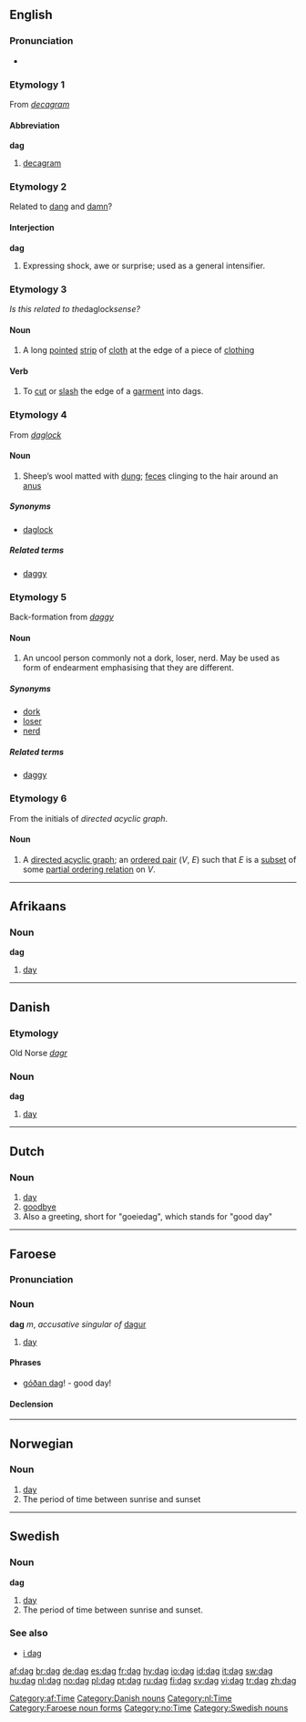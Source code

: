 {{see|Dag}}
==English==

===Pronunciation===
*{{IPA|/dæɡ/}}
*:{{rhymes|æɡ}}

===Etymology 1===
From ''[[decagram]]''

====Abbreviation====
'''dag'''

# [[decagram]]

===Etymology 2===
Related to [[dang]] and [[damn]]?

====Interjection====
'''dag'''

# {{context|US|colloquial}} Expressing shock, awe or surprise; used as a general intensifier.

===Etymology 3===
''Is this related to the ''daglock'' sense?''

====Noun====
{{en-noun}}

# A long [[point]]ed [[strip]] of [[cloth]] at the edge of a piece of [[clothing]]

====Verb====
{{en-verb|dag|g|ed}}

# {{transitive}} To [[cut]] or [[slash]] the edge of a [[garment]] into dags.

===Etymology 4===
From ''[[daglock]]''

====Noun====
{{en-noun}}

# Sheep’s wool matted with [[dung]]; [[feces]] clinging to the hair around an [[anus]]

=====Synonyms=====
*[[daglock]]

=====Related terms=====
*[[daggy]]

===Etymology 5===
Back-formation from ''[[daggy]]''

====Noun====
{{en-noun}}

# {{context|Australian|_|slang|New Zealand|_|derogatory|_|slang}} An uncool person commonly not a dork, loser, nerd. May be used as form of endearment emphasising that they are different.

=====Synonyms=====
*[[dork]]
*[[loser]]
*[[nerd]]

=====Related terms=====
*[[daggy]]

===Etymology 6===

From the initials of ''directed acyclic graph''.

====Noun====
{{en-noun}}

# A [[directed acyclic graph]]; an [[ordered pair]] (''V'', ''E'') such that ''E'' is a [[subset]] of some [[partial ordering relation]] on ''V''.

----

==Afrikaans==

===Noun===
'''dag'''

# [[day]]

[[Category:af:Time]]

----

==Danish==

===Etymology===
Old Norse ''[[dagr]]''

===Noun===
'''dag'''

# [[day]]

[[Category:Danish nouns]]

----

==Dutch==

===Noun===
{{nl-noun|g1=m|g2=f|pl=dagen|dim1=daagje|dim2=dagje}}

# [[day]]
# [[goodbye]]
# Also a greeting, short for "goeiedag", which stands for "good day"

[[Category:nl:Time]]

----

==Faroese==

===Pronunciation===
{{IPA|[dɛaː]}}

===Noun===
'''dag''' ''m'', ''accusative singular of'' [[dagur]]

# [[day]]

====Phrases====
*[[góðan dag]]! - good day!

====Declension====
{{fo-decl-noun-m42|d|a|g|e|ø}}

[[Category:Faroese noun forms]]

----

==Norwegian==

===Noun===
{{no-noun-m1|dag}}

# [[day]]
# The period of time between sunrise and sunset

[[Category:no:Time]]

----

==Swedish==
{{sv-noun|gender=Common|dag|dagen|dagar|dagarna|dags|dagens|dagars|dagarnas}}

===Noun===
'''dag'''

# [[day]]
# The period of time between sunrise and sunset.

===See also===
*[[i dag]]

[[Category:Swedish nouns]]

[[af:dag]]
[[br:dag]]
[[de:dag]]
[[es:dag]]
[[fr:dag]]
[[hy:dag]]
[[io:dag]]
[[id:dag]]
[[it:dag]]
[[sw:dag]]
[[hu:dag]]
[[nl:dag]]
[[no:dag]]
[[pl:dag]]
[[pt:dag]]
[[ru:dag]]
[[fi:dag]]
[[sv:dag]]
[[vi:dag]]
[[tr:dag]]
[[zh:dag]]